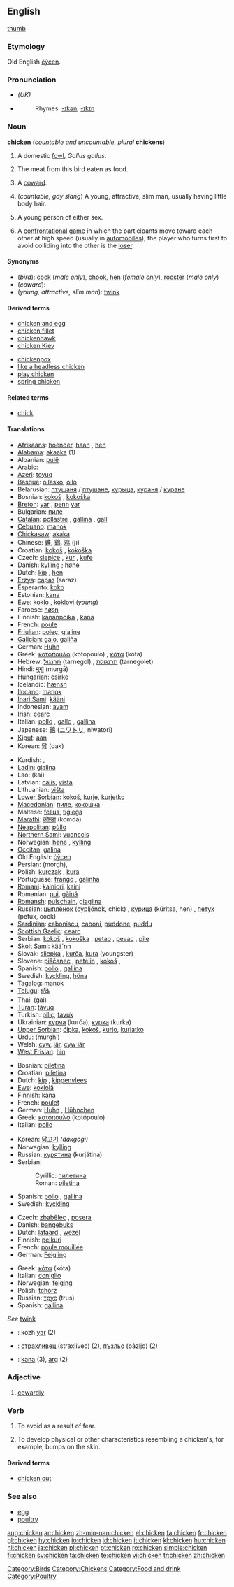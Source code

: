 ==English==
{{wikipedia}}
{{wikispecies|Gallus gallus}}
{{commons|Gallus gallus}}
[[image:Chicken portrait.jpg|thumb]]

===Etymology===
Old English [[cycen|ċȳcen]].

===Pronunciation===
* {{IPA|/'ʧɪkɪn/}} ''(UK)''
* {{audio|en-us-chicken.ogg|Audio (US)}}
*: Rhymes: [[Rhymes:English:-ɪkən|-ɪkən]], [[Rhymes:English:-ɪkɪn|-ɪkɪn]]

===Noun===
'''chicken''' (''[[countable]] and [[uncountable]], plural'' '''chickens''')

# {{countable}} A domestic [[fowl]], ''Gallus gallus''.
# {{uncountable}} The meat from this bird eaten as food.
# {{context|countable|slang}} A [[coward]].
# (''countable, gay slang'') A young, attractive, slim man, usually having little body hair.
# {{context|countable|slang}} A young person of either sex.
# A [[confrontational]] [[game]] in which the participants move toward each other at high speed (usually in [[automobile]]s); the player who turns first to avoid colliding into the other is the [[loser]].

====Synonyms====
* (''bird''): [[cock]] (''male only''), [[chook]], [[hen]] (''female only''), [[rooster]] (''male only'')
* (''coward''):
* (''young, attractive, slim man''): [[twink]]

====Derived terms====
{{rel-top|terms derived from chicken (noun)}}
* [[chicken and egg]]
* [[chicken fillet]]
* [[chickenhawk]]
* [[chicken Kiev]]
{{rel-mid}}
* [[chickenpox]]
* [[like a headless chicken]]
* [[play chicken]]
* [[spring chicken]]
{{rel-bottom}}

====Related terms====
* [[chick]]

====Translations====

{{trans-top|bird}}
* [[Afrikaans]]: [[hoender]], [[haan]] {{m}}, [[hen]] {{f}}
* [[Alabama]]: [[akaaka]] (1)
* Albanian: [[pulë]]
* Arabic: {{Arab|[[دجاج]]}}
* [[Azeri]]: [[toyuq]]
* [[Basque]]: [[oilasko]], [[oilo]]
* Belarusian: [[птушаня]] / [[птушане]], [[курыца]], [[кураня]] / [[куране]]
* Bosnian: [[kokoš#Bosnian|kokoš]] {{f}}, [[kokoška#Bosnian|kokoška]] {{f}}
* [[Breton]]: [[yar]] {{f}}, [[penn]] [[yar]] {{m}}
* Bulgarian: [[пиле]] {{n}}
* [[Catalan]]: [[pollastre]] {{m}}, [[gallina]] {{f}}, [[gall]] {{m}}
* [[Cebuano]]: [[manok]]
* [[Chickasaw]]: [[akaka]]
* Chinese: [[雞]], [[鷄]], [[鸡]] (jī)
* Croatian: [[kokoš#Croatian|kokoš]] {{f}}, [[kokoška#Croatian|kokoška]] {{f}}
* Czech: [[slepice]] {{f}},  [[kur]] {{m}}, [[kuře]] {{n}} {{italbrac|young}}
* Danish: [[kylling]] {{c}}; [[høne]] {{c}}
* Dutch: [[kip#Dutch|kip]] {{f}}, [[hen#Dutch|hen]] {{f}}
* [[Erzya]]: [[сараз]] (saraz)
* Esperanto: [[koko]]
* Estonian: [[kana]]
* [[Ewe]]: [[koklo]] {{n}}, [[koklovi]] {{n}} (''young'')
* Faroese: [[høsn]]
* Finnish: [[kananpoika]] {{italbrac|young}}, [[kana]] {{italbrac|female}}
* French: [[poule]] {{f}}
* [[Friulian]]: [[poleç]], [[gjaline]]
* [[Galician]]: [[galo]], [[galiña]]
* German: [[Huhn]] {{n}}
* Greek: [[κοτόπουλο]] (kotópoulo) {{n}}, [[κότα]] (kóta) {{f}}
* Hebrew: [[תרנגול]] (tarnegol) {{m}}, [[תרנגולת]] (tarnegolet) {{f}}
* Hindi: [[मुर्गा]] (murgā)
* Hungarian: [[csirke]]
* Icelandic: [[hænsn]]
* [[Ilocano]]: [[manok]]
* [[Inari Sami]]: [[kääni]]
* Indonesian: [[ayam]]
* Irish: [[cearc]]
* Italian: [[pollo]] {{m}}, [[gallo]] {{m}}, [[gallina]] {{f}}
* Japanese: [[鶏]] ([[ニワトリ]], niwatori)
* [[Kiput]]: [[aan]]
* Korean: [[닭]] (dak)
{{trans-mid}}
* Kurdish: {{KUchar|[[مریشک]]}}, {{KUchar|[[مامر]]}}
* [[Ladin]]: [[gialina]]
* Lao: {{Laoo|[[ໄກ່]]}} (kai)
* Latvian: [[cālis]], [[vista#Latvian|vista]]
* Lithuanian: [[višta]]
* [[Lower Sorbian]]: [[kokoš]], [[kurje]], [[kurjetko]]
* [[Macedonian]]: [[пиле]], [[кокошка]]
* Maltese: [[fellus]], [[tiġieġa]]
* [[Marathi]]: [[कोम्डा]] (komdā)
* [[Neapolitan]]: [[pùllo]]
* [[Northern Sami]]: [[vuonccis]]
* Norwegian: [[høne]] {{f}}, [[kylling]] {{m}}
* [[Occitan]]: [[galina]]
* Old English: [[cycen|ċȳcen]] {{n}}
* Persian: {{fa-Arab|[[مرغ]]}} (morgh), {{fa-Arab|[[جوجه]]}}
* Polish: [[kurczak]] {{m}}, [[kura]] {{f}}
* Portuguese: [[frango]] {{m}}, [[galinha]] {{f}}
* [[Romani]]: [[kainiori]], [[kaini]] {{f}}
* Romanian: [[pui]], [[găină]] {{f}}
* [[Romansh]]: [[pulschain]], [[giaglina]]
* Russian: [[цыплёнок]] (cypljónok, chick) {{m}}, [[курица]] (kúritsa, hen) {{f}}, [[петух]] (petúx, cock) {{m}}
* [[Sardinian]]: [[caboniscu]], [[caboni]], [[puddone]], [[puddu]]
* [[Scottish Gaelic]]: [[cearc]]
* Serbian: [[kokoš#Serbian|kokoš]] {{f}}, [[kokoška#Serbian|kokoška]] {{f}}, [[petao]] {{m}}, [[pevac]] {{m}}, [[pile]] {{n}}
* [[Skolt Sami]]: [[kää´nn]]
* Slovak: [[sliepka]] {{f}}, [[kurča]], [[kura]] {{n}} (youngster)
* Slovene: [[piščanec]] {{m}}, [[petelin]] {{m}} {{italbrac|male}}, [[kokoš]] {{f}} {{italbrac|female}},
* Spanish: [[pollo]] {{m}}, [[gallina]] {{f}}
* Swedish: [[kyckling]], [[höna]]
* [[Tagalog]]: [[manok]]
* [[Telugu]]: [[కోడి]]
* Thai: {{Thai|[[ไก่]]}} (gài)
* [[Turan]]: [[távuq]]
* Turkish: [[piliç]], [[tavuk]]
* Ukrainian: [[курча]] (kurča), [[курка]] (kurka)
* [[Upper Sorbian]]: [[ćipka]], [[kokoš]], [[kurjo]], [[kurjatko]]
* Urdu: {{ur-Arab|[[مرغى]]}} (murghi)
* Welsh: [[cyw]], [[iâr]], [[cyw iâr]]
* [[West Frisian]]: [[hin#West Frisian|hin]]
{{trans-bottom}}

{{trans-top|meat}}
* Bosnian: [[piletina#Bosnian|piletina]] {{f}}
* Croatian: [[piletina#Croatian|piletina]] {{f}}
* Dutch: [[kip]] {{f}}, [[kippenvlees]] {{n}}
* [[Ewe]]: [[koklolã]]
* Finnish: [[kana]]
* French: [[poulet]] {{m}}
* German: [[Huhn]] {{n}}, [[Hühnchen]] {{n}}
* Greek: [[κοτόπουλο]] (kotópoulo) {{n}}
* Italian: [[pollo]] {{m}}
{{trans-mid}}
* Korean: [[닭고기]] ''(dakgogi)''
* Norwegian: [[kylling]] {{m}}
* Russian: [[курятина]] (kurjátina) {{f}}
* Serbian:
*: Cyrillic: [[пилетина#Serbian|пилетина]] {{f}}
*: Roman: [[piletina#Serbian|piletina]] {{f}}
* Spanish: [[pollo]] {{m}}, [[gallina]] {{f}}
* Swedish: [[kyckling]] {{c}}
{{trans-bottom}}

{{trans-top|coward}}
* Czech: [[zbabělec]] {{m}}, [[posera]] {{m}}
* Danish: [[bangebuks]] {{c}}
* Dutch: [[lafaard#Dutch|lafaard]] {{m}}, [[wezel]] {{m}}
* Finnish: [[pelkuri]]
* French: [[poule mouillée]] {{f}}
* German: [[Feigling]] {{m}}
{{trans-mid}}
* Greek: [[κότα]] (kóta) {{f}}
* Italian: [[coniglio]]  {{m}}
* Norwegian: [[feiging]] {{m}}
* Polish: [[tchórz]] {{m}}
* Russian: [[трус]] (trus) {{m}}
* Spanish: [[gallina]] {{f}}
{{trans-bottom}}

{{trans-top|young, attractive, slim man}}
''See'' [[twink]]
{{trans-bottom}}

{{checktrans-top}}
* {{ttbc|Breton}}: kozh [[yar]] (2)
* {{ttbc|Bulgarian}}: [[страхливец]] (straxlivec) {{m}} (2), [[пъзльо]] (pâzljo) {{m}} (2)
{{trans-mid}}
* {{ttbc|Estonian}}: [[kana]] (3), [[arg]] (2)
{{trans-bottom}}

===Adjective===
{{en-adj}}

# [[cowardly]]

===Verb===
{{en-verb}}

# {{intransitive}} To avoid as a result of fear.
# {{intransitive}} To develop physical or other characteristics resembling a chicken's, for example, bumps on the skin.

====Derived terms====
* [[chicken out]]

===See also===
* [[egg]]
* [[poultry]]

[[Category:Birds]]
[[Category:Chickens]]
[[Category:Food and drink]]
[[Category:Poultry]]

[[ang:chicken]]
[[ar:chicken]]
[[zh-min-nan:chicken]]
[[el:chicken]]
[[fa:chicken]]
[[fr:chicken]]
[[gl:chicken]]
[[hy:chicken]]
[[io:chicken]]
[[id:chicken]]
[[it:chicken]]
[[kl:chicken]]
[[hu:chicken]]
[[nl:chicken]]
[[ja:chicken]]
[[pl:chicken]]
[[pt:chicken]]
[[ro:chicken]]
[[simple:chicken]]
[[fi:chicken]]
[[sv:chicken]]
[[ta:chicken]]
[[te:chicken]]
[[vi:chicken]]
[[tr:chicken]]
[[zh:chicken]]